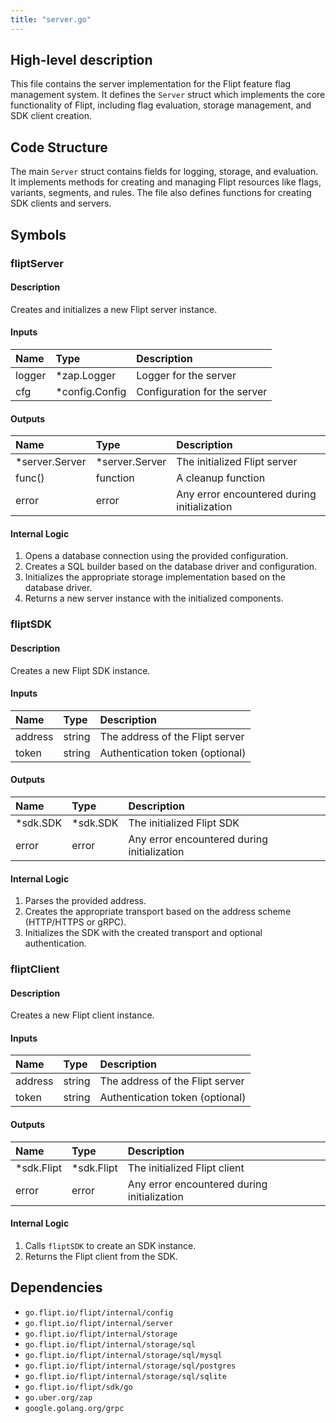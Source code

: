 ```yaml
---
title: "server.go"
---
```


## High-level description
This file contains the server implementation for the Flipt feature flag management system. It defines the `Server` struct which implements the core functionality of Flipt, including flag evaluation, storage management, and SDK client creation.

## Code Structure
The main `Server` struct contains fields for logging, storage, and evaluation. It implements methods for creating and managing Flipt resources like flags, variants, segments, and rules. The file also defines functions for creating SDK clients and servers.

## Symbols

### fliptServer
#### Description
Creates and initializes a new Flipt server instance.

#### Inputs
| Name | Type | Description |
|:-----|:-----|:------------|
| logger | *zap.Logger | Logger for the server |
| cfg | *config.Config | Configuration for the server |

#### Outputs
| Name | Type | Description |
|:-----|:-----|:------------|
| *server.Server | *server.Server | The initialized Flipt server |
| func() | function | A cleanup function |
| error | error | Any error encountered during initialization |

#### Internal Logic
1. Opens a database connection using the provided configuration.
2. Creates a SQL builder based on the database driver and configuration.
3. Initializes the appropriate storage implementation based on the database driver.
4. Returns a new server instance with the initialized components.

### fliptSDK
#### Description
Creates a new Flipt SDK instance.

#### Inputs
| Name | Type | Description |
|:-----|:-----|:------------|
| address | string | The address of the Flipt server |
| token | string | Authentication token (optional) |

#### Outputs
| Name | Type | Description |
|:-----|:-----|:------------|
| *sdk.SDK | *sdk.SDK | The initialized Flipt SDK |
| error | error | Any error encountered during initialization |

#### Internal Logic
1. Parses the provided address.
2. Creates the appropriate transport based on the address scheme (HTTP/HTTPS or gRPC).
3. Initializes the SDK with the created transport and optional authentication.

### fliptClient
#### Description
Creates a new Flipt client instance.

#### Inputs
| Name | Type | Description |
|:-----|:-----|:------------|
| address | string | The address of the Flipt server |
| token | string | Authentication token (optional) |

#### Outputs
| Name | Type | Description |
|:-----|:-----|:------------|
| *sdk.Flipt | *sdk.Flipt | The initialized Flipt client |
| error | error | Any error encountered during initialization |

#### Internal Logic
1. Calls `fliptSDK` to create an SDK instance.
2. Returns the Flipt client from the SDK.

## Dependencies
- `go.flipt.io/flipt/internal/config`
- `go.flipt.io/flipt/internal/server`
- `go.flipt.io/flipt/internal/storage`
- `go.flipt.io/flipt/internal/storage/sql`
- `go.flipt.io/flipt/internal/storage/sql/mysql`
- `go.flipt.io/flipt/internal/storage/sql/postgres`
- `go.flipt.io/flipt/internal/storage/sql/sqlite`
- `go.flipt.io/flipt/sdk/go`
- `go.uber.org/zap`
- `google.golang.org/grpc`
